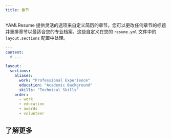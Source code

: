 ```yaml
---
title: 章节
---
```


YAMLResume 提供灵活的选项来自定义简历的章节。您可以更改任何章节的标题并重排章节以最适合您的专业档案。这些自定义在您的 `resume.yml` 文件中的 `layout.sections` 配置中处理。

```yml lineNumbers title="resume.yml"
---
content:
  # ...

layout:
  sections:
    aliases:
      work: "Professional Experience"
      education: "Academic Background"
      skills: "Technical Skills"
    order:
      - work
      - education
      - awards
      - volunteer
```

## 了解更多

<Cards>
  <Card
    href="./sections/aliases"
    title="别名"
    description="章节别名"
  />
  <Card
    href="./reorder"
    title="重排"
    description="章节重排"
  />
</Cards>
